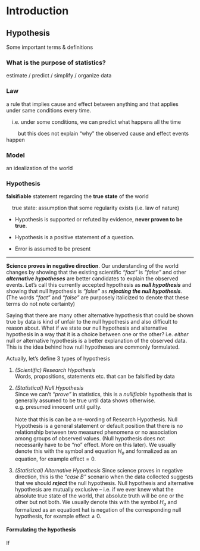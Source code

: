 # Introduction

## Hypothesis

Some important terms & definitions

<h3>What is the purpose of statistics?</h3>

estimate / predict / simplify / organize data

<h3>Law</h3>

a rule that implies cause and effect between anything and that applies under same conditions every time.

&nbsp;&nbsp;&nbsp;&nbsp;i.e. under some conditions, we can predict what happens all the time

&nbsp;&nbsp;&nbsp;&nbsp;&nbsp;&nbsp;&nbsp;&nbsp;but this does not explain "why" the observed cause and effect events happen

<h3>Model</h3>

an idealization of the world

<h3>Hypothesis</h3>

**falsifiable** statement regarding the **true state** of the world

&nbsp;&nbsp;&nbsp;&nbsp;true state: assumption that some regularity exists (i.e. law of nature)

- Hypothesis is supported or refuted by evidence, **never proven to be true**.

- Hypothesis is a positive statement of a question.

- Error is assumed to be present

---

**Science proves in negative direction**. Our understanding of the world changes by showing that the existing scientific _"fact"_ is _"false"_ and other **_alternative hypotheses_** are better candidates to explain the observed events. Let's call this currently accepted hypothesis as **_null hypothesis_** and showing that null hypothesis is _"false"_ as **_rejecting the null hypothesis_**. (The words _"fact"_ and _"false"_ are purposely italicized to denote that these terms do not note certainty)

Saying that there are many other alternative hypothesis that could be shown true by data is kind of unfair to the null hypothesis and also difficult to reason about. What if we state our null hypothesis and alternative hypothesis in a way that it is a choice between one or the other? i.e. _either_ null _or_ alternative hypothesis is a better explanation of the observed data. This is the idea behind how null hypotheses are commonly formulated.

Actually, let's define 3 types of hypothesis

1. _(Scientific) Research Hypothesis_  
Words, propositions, statements etc. that can be falsified by data

2. _(Statistical) Null Hypothesis_  
Since we can't _"prove"_ in statistics, this is a _nullifiable_ hypothesis that is generally assumed to be true until data shows otherwise.  
e.g. presumed innocent until guilty.  
<br/>
Note that this is can be a re-wording of Research Hypothesis. Null Hypothesis is a general statement or default position that there is no relationship between two measured phenomena or no association among groups of observed values. (Null hypothesis does not necessarily have to be "no" effect. More on this later). We usually denote this with the symbol and equation $H_o$ and formalized as an equation, for example $\text{effect} = 0$.

3. _(Statistical) Alternative Hypothesis_ 
Since science proves in negative direction, this is the _"case B"_ scenario when the data collected suggests that we should **_reject_** the null hypothesis. Null hypothesis and alternative hypothesis are mutually exclusive -- i.e. if we ever knew what the absolute true state of the world, that absolute truth will be one or the other but not both. We usually denote this with the symbol $H_a$ and formalized as an equationt hat is negation of the corresponding null hypothesis, for example $\text{effect} \neq 0$.  


<h4>Formulating the hypothesis</h4>

If

<h3></h3>


<h3></h3>